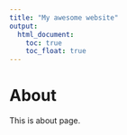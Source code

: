 ```yaml
---
title: "My awesome website"
output: 
  html_document:
    toc: true
    toc_float: true
---
```


# About

This is about page.